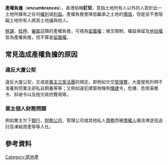 '''產權負擔'''（'''encumbrances'''），香港俗稱'''釘契'''，意指土地所有人以外的人對於此一土地所擁有之任何[[權利|權利]]或[[利益|利益]]。產權負擔會降低繼承之土地的[[價值|價值]]，但是並不會阻礙土地所有人將其土地讓與他人。

[[稅課|稅課]]、[[抵押|抵押]]、[[審裁|審裁]]這類的產權負擔，可視為[[留置權|留置權]]；條文限制、權益保留及[[地役權|地役權]]皆為產權負擔，但不算是[[留置權|留置權]]。

==常見造成產權負擔的原因==

===違反大廈公契===

違反大廈公契，又或是[[業主立案法團|業主立案法團]]的規定。即例如欠交[[管理費|管理費]]，大廈屋苑列明不准養狗但業主卻私自飼養等等；又例如違犯建築物條例[[僭建|僭建]]令，危樓、危險渠務令、斜坡令以及拖欠政府費用等。

===業主個人財務問題===

例如業主欠下[[銀行|銀行]]、[[財務公司|財務公司]]、管理公司或其他私人[[債務|債務]]而被[[債權人|債權人]]循法律途徑追討及凍結資產等等人仕。

==參考資料==
<references />

[[Category:房地產|Category:房地產]]